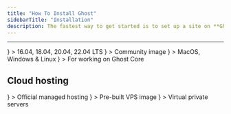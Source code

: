 ```yaml
---
title: "How To Install Ghost"
sidebarTitle: "Installation"
description: The fastest way to get started is to set up a site on **Ghost(Pro)**. If you're running a self-hosted instance, we strongly recommend an Ubuntu server with at least 1GB of memory to run Ghost.
---
```


***

<CardGroup cols={2}>
  <Card
    title="Ubuntu"
    href="/install/ubuntu/"
    icon={<UbuntuLogo />}
  >
    16.04, 18.04, 20.04, 22.04 LTS
  </Card>
  <Card
    title="Docker"
    href="/install/docker/"
    icon={<DockerLogo />}
  >
    Community image
  </Card>
  <Card
    title="Local install"
    href="/install/local/"
    icon={<LocalInstallLogo />}
  >
    MacOS, Windows & Linux
  </Card>
  <Card
    title="Install from source"
    href="/install/source/"
    icon={<SourceLogo />}
  >
    For working on Ghost Core
  </Card>
</CardGroup>

## Cloud hosting

<CardGroup cols={3}>
  <Card
    title="Ghost(Pro)"
    href="https://ghost.org/pricing/"
    icon={<GhostProLogo />}
  >
    Official managed hosting
  </Card>
  <Card
    title="Digital Ocean"
    href="/install/digitalocean/"
    icon={<DigitalOceanLogo />}
  >
    Pre-built VPS image
  </Card>
  <Card
    title="Linode"
    href="/install/linode/"
    icon={<LinodeLogo />}
  >
    Virtual private servers
  </Card>
</CardGroup>